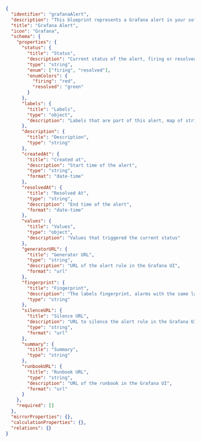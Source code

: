 ```json showLineNumbers
{
  "identifier": "grafanaAlert",
  "description": "This blueprint represents a Grafana alert in your software catalog",
  "title": "Grafana Alert",
  "icon": "Grafana",
  "schema": {
    "properties": {
      "status": {
        "title": "Status",
        "description": "Current status of the alert, firing or resolved",
        "type": "string",
        "enum": ["firing", "resolved"],
        "enumColors": {
          "firing": "red",
          "resolved": "green"
        }
      },
      "labels": {
        "title": "Labels",
        "type": "object",
        "description": "Labels that are part of this alert, map of string keys to string values"
      },
      "description": {
        "title": "Description",
        "type": "string"
      },
      "createdAt": {
        "title": "Created at",
        "description": "Start time of the alert",
        "type": "string",
        "format": "date-time"
      },
      "resolvedAt": {
        "title": "Resolved At",
        "type": "string",
        "description": "End time of the alert",
        "format": "date-time"
      },
      "values": {
        "title": "Values",
        "type": "object",
        "description": "Values that triggered the current status"
      },
      "generatorURL": {
        "title": "Generator URL",
        "type": "string",
        "description": "URL of the alert rule in the Grafana UI",
        "format": "url"
      },
      "fingerprint": {
        "title": "Fingerprint",
        "description": "The labels fingerprint, alarms with the same labels will have the same fingerprint",
        "type": "string"
      },
      "silenceURL": {
        "title": "Silence URL",
        "description": "URL to silence the alert rule in the Grafana UI",
        "type": "string",
        "format": "url"
      },
      "summary": {
        "title": "Summary",
        "type": "string"
      },
      "runbookURL": {
        "title": "Runbook URL",
        "type": "string",
        "description": "URL of the runbook in the Grafana UI",
        "format": "url"
      }
    },
    "required": []
  },
  "mirrorProperties": {},
  "calculationProperties": {},
  "relations": {}
}
```

